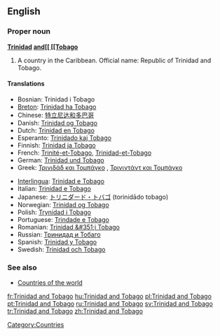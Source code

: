 ==English==

===Proper noun===
{{wikipedia}}
'''[[Trinidad]] [[and[[ [[Tobago]]'''

# A country in the Caribbean. Official name: Republic of Trinidad and Tobago.

====Translations====
{{top}}
*Bosnian: Trinidad i Tobago {{m}}
*[[Breton]]: [[Trinidad ha Tobago]]
*Chinese: [[特立尼达和多巴哥]]
*Danish: [[Trinidad og Tobago]]
*Dutch: [[Trinidad en Tobago]]
*Esperanto: [[Trinidado kaj Tobago]]
*Finnish: [[Trinidad ja Tobago]]
*French: [[Trinité-et-Tobago]], [[Trinidad-et-Tobago]]
*German: [[Trinidad und Tobago]]
*Greek: [[Τρινιδάδ και Τομπάγκο]] {{n}} , [[Τρινιντάντ και Τομπάγκο]] {{n}}
{{mid}}
*[[Interlingua]]: [[Trinidad e Tobago]]
*Italian: [[Trinidad e Tobago]] {{m}}
*Japanese: [[トリニダード・トバゴ]] (torinidādo tobago)
*Norwegian: [[Trinidad og Tobago]]
*Polish: [[Trynidad i Tobago]]
*Portuguese: [[Trindade e Tobago]]
*Romanian: [[Trinidad &#351;i Tobago]]
*Russian: [[Тринидад и Тобаго]]
*Spanish: [[Trinidad y Tobago]]
*Swedish: [[Trinidad och Tobago]]
{{bottom}}

===See also===
*[[Countries of the world]]

[[Category:Countries]]
[[fr:Trinidad and Tobago]]
[[hu:Trinidad and Tobago]]
[[pl:Trinidad and Tobago]]
[[pt:Trinidad and Tobago]]
[[ru:Trinidad and Tobago]]
[[sv:Trinidad and Tobago]]
[[tr:Trinidad and Tobago]]
[[zh:Trinidad and Tobago]]